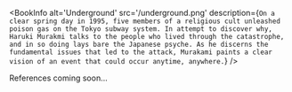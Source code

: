
<BookInfo
  alt='Underground'
  src='/underground.png'
  description={`On a clear spring day in 1995, five members of a religious cult unleashed poison gas on the Tokyo subway system. In attempt to discover why, Haruki Murakmi talks to the people who lived through the catastrophe, and in so doing lays bare the Japanese psyche. As he discerns the fundamental issues that led to the attack, Murakami paints a clear vision of an event that could occur anytime, anywhere.`}
/>

References coming soon...
